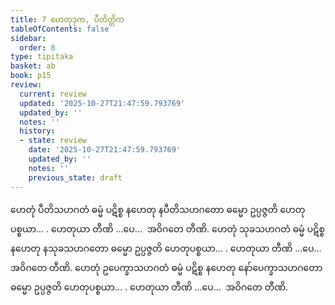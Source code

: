 ```yaml
---
title: 7 ဟေတုဒုက, ပီတိတ္တိက
tableOfContents: false
sidebar:
  order: 8
type: tipitaka
basket: ab
book: p15
review:
  current: review
  updated: '2025-10-27T21:47:59.793769'
  updated_by: ''
  notes: ''
  history:
  - state: review
    date: '2025-10-27T21:47:59.793769'
    updated_by: ''
    notes: ''
    previous_state: draft
---
```



<ReviewStatus review={frontmatter.review} showDetails={true} />

<HypothesisAnnotation frontmatter={frontmatter} />

<DynamicBreadcrumb />

<Division number="15" book="p15" e="ch" v="40" p="218">

<Paragraph number="41" book="p15">
ဟေတုံ ပီတိသဟဂတံ ဓမ္မံ ပဋိစ္စ နဟေတု နပီတိသဟဂတော ဓမ္မော ဥပ္ပဇ္ဇတိ ဟေတုပစ္စယာ… . ဟေတုယာ တီဏိ …ပေ…  အဝိဂတေ တီဏိ.
</Paragraph>

<Paragraph number="42" book="p15">
ဟေတုံ သုခသဟဂတံ ဓမ္မံ ပဋိစ္စ နဟေတု နသုခသဟဂတော ဓမ္မော ဥပ္ပဇ္ဇတိ ဟေတုပစ္စယာ… . ဟေတုယာ တီဏိ …ပေ…  အဝိဂတေ တီဏိ.
</Paragraph>

<Paragraph number="43" book="p15">
ဟေတုံ ဥပေက္ခာသဟဂတံ ဓမ္မံ ပဋိစ္စ နဟေတု နော်ပေက္ခာသဟဂတော ဓမ္မော ဥပ္ပဇ္ဇတိ ဟေတုပစ္စယာ… . ဟေတုယာ တီဏိ …ပေ…  အဝိဂတေ တီဏိ.
</Paragraph>
</Division>